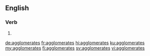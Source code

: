 {{also|agglomérâtes}}
==English==

===Verb===
{{head|en|verb form}}

# {{en-third-person singular of|agglomerate}}

[[de:agglomerates]]
[[fr:agglomerates]]
[[hi:agglomerates]]
[[ku:agglomerates]]
[[my:agglomerates]]
[[fi:agglomerates]]
[[sv:agglomerates]]
[[vi:agglomerates]]